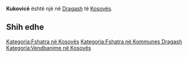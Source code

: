 {{Fshat në 
 | Emri                = Kukovicë
 | EmriAlt                = 
 | NAME_SHORT_FORM=      
 | NAME_GENERIC=      
 | NAME_SORT_NAME_RO=      KUKOVICE
 | FULL_NAME_RO = Kukovicë
 | FULL_NAME_ND_RO=Kukovice
 | SORT_NAME_RG=KUKOVICE
 | FULL_NAME_RG=Kukovicë
 | FULL_NAME_ND_RG=Kukovice
 | SRP_NAME_SHORT_FORM=      
 | SRP_NAME_GENERIC=      
 | SRP_NAME_SORT_NAME_RO=      
 | SRP_FULL_NAME_RO = 
 | SRP_FULL_NAME_ND_RO=
 | SRP_SORT_NAME_RG=
 | SRP_FULL_NAME_RG=
 | SRP_FULL_NAME_ND_RG=
 | Emri (Rasa dhanore) = 
 | Figura              = 
 | Shteti              = Kosovo
 | Komuna              = Dragash
 | Kodi postar         = 
 | Sipërfaqja          = 

 | Popullsia           = 

 | Regj. i popullsisë  = 
 | Dend. e popullsisë  = 
 | Faqja zyrtare       = 
 <!--- Koordinatat ----> 
 | Gjerësia            = 42.099722
 | Gjatësia            = 20.714722
 | Lartësia            = 
}}
'''Kukovicë''' është një [[]] në [[Dragash]] të [[Kosovës]].

<!-- == Gjeografia == -->
<!-- == Historia == -->
<!-- == Demografia == -->
== Shih edhe ==
{{Komuna Dragash}}
{{Kosovo-Administrata-Cung}}

[[Kategoria:Fshatra në Kosovës]]
[[Kategoria:Fshatra në Kommunes Dragash]]
[[Kategoria:Vendbanime në Kosovës]]